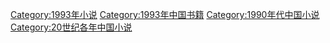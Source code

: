 [[Category:1993年小说|Category:1993年小说]]
[[Category:1993年中国书籍|Category:1993年中国书籍]]
[[Category:1990年代中国小说|Category:1990年代中国小说]]
[[Category:20世纪各年中国小说|Category:20世纪各年中国小说]]